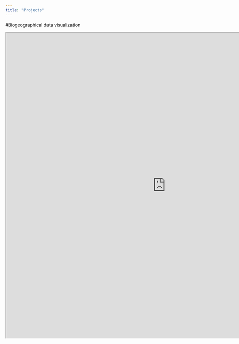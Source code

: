 ```yaml
---
title: "Projects"
---
```


#Biogeographical data visualization

<center><iframe src="https://public.tableau.com/views/Biogeography_dashboard1/Dashboard1?:showVizHome=no&:embed=true&:toolbar=no" width="1000" height="955"><param name="filter" value=":original_view=yes"/></iframe></center>